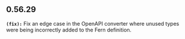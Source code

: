 ## 0.56.29
**`(fix):`** Fix an edge case in the OpenAPI converter where unused types were being incorrectly added to the Fern definition.


